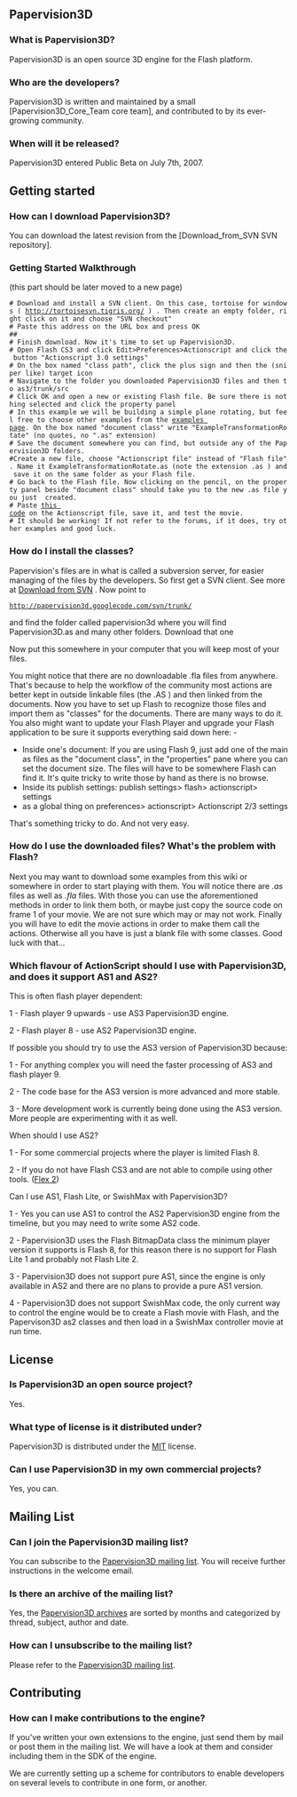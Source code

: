 == Papervision3D ==

=== What is Papervision3D? ===
Papervision3D is an open source 3D engine for the Flash platform.

=== Who are the developers? ===
Papervision3D is written and maintained by a small [Papervision3D_Core_Team core team], and contributed to by its ever-growing community.

=== When will it be released? ===
Papervision3D entered Public Beta on July 7th, 2007.

== Getting started ==

=== How can I download Papervision3D? ===
You can download the latest revision from the [Download_from_SVN SVN repository].

===Getting Started Walkthrough ===
(this part should be later moved to a new page)

 # Download and install a SVN client. On this case, tortoise for windows ( http://tortoisesvn.tigris.org/ ) . Then create an empty folder, right click on it and choose "SVN checkout"
 # Paste this address on the URL box and press OK
 ## {{{http://papervision3d.googlecode.com/svn/trunk/}}}
 # Finish download. Now it's time to set up Papervision3D.
 # Open Flash CS3 and click Edit>Preferences>Actionscript and click the button "Actionscript 3.0 settings"
 # On the box named "class path", click the plus sign and then the (sniper like) target icon
 # Navigate to the folder you downloaded Papervision3D files and then to as3/trunk/src
 # Click OK and open a new or existing Flash file. Be sure there is nothing selected and click the property panel
 # In this example we will be building a simple plane rotating, but feel free to choose other examples from the [http://wiki.papervision3d.org/index.php?title=Examples examples page]. On the box named "document class" write "ExampleTransformationRotate" (no quotes, no ".as" extension)
 # Save the document somewhere you can find, but outside any of the Papervision3D folders.
 #Create a new file, choose "Actionscript file" instead of "Flash file". Name it ExampleTransformationRotate.as (note the extension .as ) and save it on the same folder as your Flash file.
 # Go back to the Flash file. Now clicking on the pencil, on the property panel beside "document class" should take you to the new .as file you just  created.
 # Paste [http://www.andrestubbe.com/downloads/papervision3d/ExampleTransformationRotate.as this code] on the Actionscript file, save it, and test the movie.
 # It should be working! If not refer to the forums, if it does, try other examples and good luck.

===How do I install the classes?===

Papervision's files are in what is called a subversion server, for easier managing of the files by the developers. So first get a SVN client. See more at [[Download from SVN]] . Now point to
 http://papervision3d.googlecode.com/svn/trunk/
and find the folder called papervision3d where you will find Papervision3D.as and many other folders. Download that one
 
Now put this somewhere in your computer that you will keep most of your files.

You might notice that there are no downloadable .fla files from anywhere. That's because to help the workflow of the community most actions are better kept in outside linkable files (the .AS ) and then linked from the documents. Now you have to set up Flash to recognize those files and import them as "classes" for the documents. There are many ways to do it. You also might want to update your Flash Player and upgrade your Flash application to be sure it supports everything said down here: -

*Inside one's document: If you are using Flash 9, just add one of the main as files as the "document class", in the "properties" pane where you can set the document size. The files will have to be somewhere Flash can find it. It's quite tricky to write those by hand as there is no browse.
*Inside its publish settings: publish settings> flash> actionscript> settings
*as a global thing on preferences> actionscript> Actionscript 2/3 settings

That's something tricky to do. And not very easy.

===How do I use the downloaded files? What's the problem with Flash?===

Next you may want to download some examples from this wiki or somewhere in order to start playing with them. You will notice there are <i>.as</i> files as well as <i>.fla</i> files. With those you can use the aforementioned methods in order to link them both, or maybe just copy the source code on frame 1 of your movie. We are not sure which may or may not work. Finally you will have to edit the movie actions in order to make them call the actions. Otherwise all you have is just a blank file with some classes. Good luck with that...

===Which flavour of ActionScript should I use with Papervision3D, and does it support AS1 and AS2?===


This is often flash player dependent:

1 - Flash player 9 upwards - use AS3 Papervision3D engine.

2 - Flash player 8         - use AS2 Papervision3D engine.


If possible you should try to use the AS3 version of Papervision3D because: 

1 - For anything complex you will need the faster processing of AS3 and flash player 9.

2 - The code base for the AS3 version is more advanced and more stable.

3 - More development work is currently being done using the AS3 version. More people are experimenting with it as well.


When should I use AS2?

1 - For some commercial projects where the player is limited Flash 8.

2 - If you do not have Flash CS3 and are not able to compile using other tools. ([http://www.adobe.com/products/flex/ Flex 2])


Can I use AS1, Flash Lite, or SwishMax with Papervision3D?

1 - Yes you can use AS1 to control the AS2 Papervision3D engine from the timeline, but you may need to write some AS2 code. 

2 - Papervision3D uses the Flash BitmapData class the minimum player version it supports is Flash 8, for this reason there is no support for Flash Lite 1 and probably not Flash Lite 2.

3 - Papervision3D does not support pure AS1, since the engine is only available in AS2 and there are no plans to provide a pure AS1 version.

4 - Papervision3D does not support SwishMax code, the only current way to control the engine would be to create a Flash movie with Flash, and the Papervison3D as2 classes and then load in a SwishMax controller movie at run time.

== License ==

=== Is Papervision3D an open source project? ===
Yes.

=== What type of license is it distributed under? ===
Papervision3D is distributed under the [http://www.opensource.org/licenses/mit-license.php MIT] license.

=== Can I use Papervision3D in my own commercial projects? ===
Yes, you can.

== Mailing List ==

=== Can I join the Papervision3D mailing list? ===
You can subscribe to the [http://osflash.org/mailman/listinfo/Papervision3D_osflash.org Papervision3D mailing list]. You will receive further instructions in the welcome email.

=== Is there an archive of the mailing list? ===
Yes, the [http://osflash.org/pipermail/papervision3d_osflash.org Papervision3D archives] are sorted by months and categorized by thread, subject, author and date.

=== How can I unsubscribe to the mailing list? ===
Please refer to the [http://osflash.org/mailman/listinfo/Papervision3D_osflash.org Papervision3D mailing list].

== Contributing ==

=== How can I make contributions to the engine? ===
If you've written your own extensions to the engine, just send them by mail or post them in the mailing list. We will have a look at them and consider including them in the SDK of the engine.

We are currently setting up a scheme for contributors to enable developers on several levels to contribute in one form, or another.